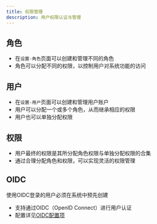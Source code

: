 ```yaml
---
title: 权限管理
description: 用户权限认证与管理
---
```





## 角色
- 在`设置-角色`页面可以创建和管理不同的角色
- 角色可以分配不同的权限，以控制用户对系统功能的访问

## 用户
- 在`设置-用户`页面可以创建和管理用户账户
- 用户可以分配一个或多个角色，从而继承相应的权限
- 用户也可以单独分配权限

## 权限
- 用户最终的权限是其所分配角色权限与单独分配权限的合集
- 通过合理分配角色和权限，可以实现灵活的权限管理

## OIDC
<Callout type="info">使用OIDC登录的用户必须在系统中预先创建</Callout>

- 支持通过OIDC（OpenID Connect）进行用户认证
- 配置详见[OIDC配置项](../../deploy/config/#oidcoptions配置)